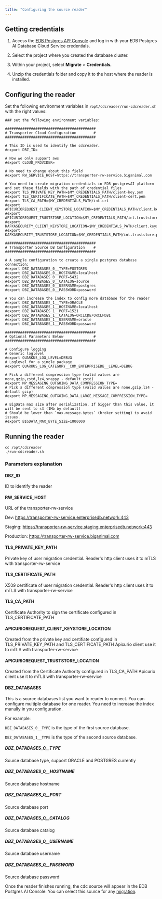 ```yaml
---
title: "Configuring the source reader"
---
```


## Getting credentials

1.  Access the [EDB Postgres AI® Console](https://portal.biganimal.com) and log in with your EDB Postgres AI Database Cloud Service credentials.

1.  Select the project where you created the database cluster.

1.  Within your project, select **Migrate** > **Credentials**.

1.  Unzip the credentials folder and copy it to the host where the reader is installed.

## Configuring the reader

Set the following environment variables in `/opt/cdcreader/run-cdcreader.sh` with the right values:

```shell
### set the following environment variables:

##########################################
# Transporter Cloud Configuration        #
##########################################

# This ID is used to identify the cdcreader.
#export DBZ_ID=

# Now we only support aws
#export CLOUD_PROVIDER=

# No need to change about this field
#export RW_SERVICE_HOST=https://transporter-rw-service.biganimal.com

# You need to create migration credentials in EDB postgresAI platform and set these fields with the path of credential files
#export TLS_PRIVATE_KEY_PATH=$MY_CREDENTIALS_PATH/client-key.pem
#export TLS_CERTIFICATE_PATH=$MY_CREDENTIALS_PATH/client-cert.pem
#export TLS_CA_PATH=$MY_CREDENTIALS_PATH/int.crt
#export APICURIOREQUEST_CLIENT_KEYSTORE_LOCATION=$MY_CREDENTIALS_PATH/client.keystore.p12
#export APICURIOREQUEST_TRUSTSTORE_LOCATION=$MY_CREDENTIALS_PATH/int.truststore.p12
#export KAFKASECURITY_CLIENT_KEYSTORE_LOCATION=$MY_CREDENTIALS_PATH/client.keystore.p12
#export KAFKASECURITY_TRUSTSTORE_LOCATION=$MY_CREDENTIALS_PATH/int.truststore.p12

##########################################
# Transporter Source DB Configuration    #
##########################################

# A sample configuration to create a single postgres database connection:
#export DBZ_DATABASES_0__TYPE=POSTGRES
#export DBZ_DATABASES_0__HOSTNAME=localhost
#export DBZ_DATABASES_0__PORT=5432
#export DBZ_DATABASES_0__CATALOG=source
#export DBZ_DATABASES_0__USERNAME=postgres
#export DBZ_DATABASES_0__PASSWORD=password

# You can increase the index to config more database for the reader
#export DBZ_DATABASES_1__TYPE=ORACLE
#export DBZ_DATABASES_1__HOSTNAME=localhost
#export DBZ_DATABASES_1__PORT=1521
#export DBZ_DATABASES_1__CATALOG=ORCLCDB/ORCLPDB1
#export DBZ_DATABASES_1__USERNAME=oracle
#export DBZ_DATABASES_1__PASSWORD=password

##########################################
# Optional Parameters Below              #
##########################################

# Configure logging
# Generic loglevel
#export QUARKUS_LOG_LEVEL=DEBUG
# Loglevel for a single package
#export QUARKUS_LOG_CATEGORY__COM_ENTERPRISEDB__LEVEL=DEBUG

# Pick a different compression type (valid values are none,gzip,zstd,lz4,snappy - default zstd)
#export MP_MESSAGING_OUTGOING_DATA_COMPRESSION_TYPE=
# Pick a different compression type (valid values are none,gzip,lz4 - default gzip)
#export MP_MESSAGING_OUTGOING_DATA_LARGE_MESSAGE_COMPRESSION_TYPE=

# BigData max size after serialization. If bigger than this value, it will be sent to s3 (1Mb by default)
# Should be lower than `max.message.bytes` (broker setting) to avoid issues.
#export BIGDATA_MAX_BYTE_SIZE=1000000
```

## Running the reader

```shell
cd /opt/cdcreader
./run-cdcreader.sh
```

### Parameters explanation

#### DBZ_ID
ID to identify the reader

#### RW_SERVICE_HOST
URL of the transporter-rw-service

Dev: https://transporter-rw-service.enterprisedb.network:443

Staging: https://transporter-rw-service.staging.enterprisedb.network:443

Production: https://transporter-rw-service.biganimal.com

#### TLS_PRIVATE_KEY_PATH
Private key of user migration credential. Reader's http client uses it to mTLS with transporter-rw-service

#### TLS_CERTIFICATE_PATH
X509 certificate of user migration credential. Reader's http client uses it to mTLS with transporter-rw-service

#### TLS_CA_PATH
Certificate Authority to sign the certificate configured in TLS_CERTIFICATE_PATH

#### APICURIOREQUEST_CLIENT_KEYSTORE_LOCATION
Created from the private key and certifiate configured in TLS_PRIVATE_KEY_PATH and TLS_CERTIFICATE_PATH
Apicurio client use it to mTLS with transporter-rw-service

#### APICURIOREQUEST_TRUSTSTORE_LOCATION
Created from the Certificate Authority configured in TLS_CA_PATH
Apicurio client use it to mTLS with transporter-rw-service

#### DBZ_DATABASES
This is a source databases list you want to reader to connect. You can configure multiple database for one reader.
You need to increase the index manully in you configuration.

For example:

`DBZ_DATABASES_0__TYPE` is the type of the first source database.

`DBZ_DATABASES_1__TYPE` is the type of the second source database.

##### DBZ_DATABASES_0__TYPE
Source database type, support ORACLE and POSTGRES currently

##### DBZ_DATABASES_0__HOSTNAME
Source database hostname

##### DBZ_DATABASES_0__PORT
Source database port

##### DBZ_DATABASES_0__CATALOG
Source database catalog

##### DBZ_DATABASES_0__USERNAME
Source database username

##### DBZ_DATABASES_0__PASSWORD
Source database password

Once the reader finishes running, the cdc source will appear in the EDB Postgres AI Console. You can select this source for any [migration](create_migration).
